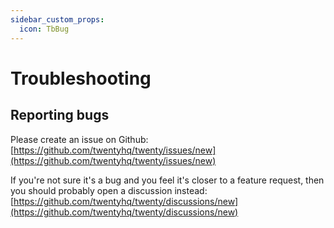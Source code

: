 ```yaml
---
sidebar_custom_props:
  icon: TbBug
---
```

# Troubleshooting

## Reporting bugs
Please create an issue on Github: [https://github.com/twentyhq/twenty/issues/new](https://github.com/twentyhq/twenty/issues/new)

If you're not sure it's a bug and you feel it's closer to a feature request, then you should probably open a discussion instead: 
[https://github.com/twentyhq/twenty/discussions/new](https://github.com/twentyhq/twenty/discussions/new)
